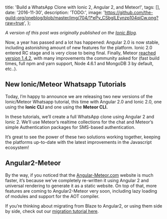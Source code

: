 
  title: 'Build a WhatsApp Clone with Ionic 2, Angular 2, and Meteor!',
  tags: [],
  date: '2016-11-30',
  description: 'TODO:',
  image:
    'https://github.com/the-guild-org/oneblog/blob/master/img/704/1*ePy_CSbglLEynzp104qiCw.png?raw=true',
};


_A version of this post was originally published on the [Ionic Blog](http://blog.ionic.io/build-a-whatsapp-clone-with-ionic-2-angular-2-and-meteor/)._

Now, a year has passed and a lot has happened: Angular 2.0 is now stable, including astonishing amount of new features for the platform. Ionic 2.0 entered RC stage and is very close to being final. Finally, Meteor [reached version 1.4.2](http://info.meteor.com/blog/announcing-meteor-1.4.2), with many improvements the community asked for (fast build times, full npm and yarn support, Node 4.6.1 and MongoDB 3 by default, etc..).

## New Ionic/Meteor Whatsapp Tutorials

Today, I’m happy to announce we are releasing two new versions of the Ionic/Meteor Whatsapp tutorial, this time with Angular 2.0 and Ionic 2.0, one using the **Ionic CLI** and one using the **Meteor CLI.**

In these tutorials, we’ll create a full WhatsApp clone using Angular 2 and Ionic 2. We’ll use Meteor’s realtime collections for the chat and Meteor’s simple Authentication packages for SMS-based authentication.

It’s great to see the power of these two solutions working together, keeping the platforms up-to-date with the latest improvements in the Javascript ecosystem!

## Angular2-Meteor

By the way, if you noticed that the [Angular-Meteor.com](https://angular-meteor.com/) website is much faster, it’s because we’ve completely re-written it using Angular 2 and universal rendering to generate it as a static website. On top of that, more features are coming to Angular2-Meteor very soon, including lazy loading of modules and support for the AOT compiler.

If you’re thinking about migrating from Blaze to Angular2, or using them side by side, check out our [migration tutorial here](https://angular-meteor.com/tutorials/migration/angular2/introduction).
